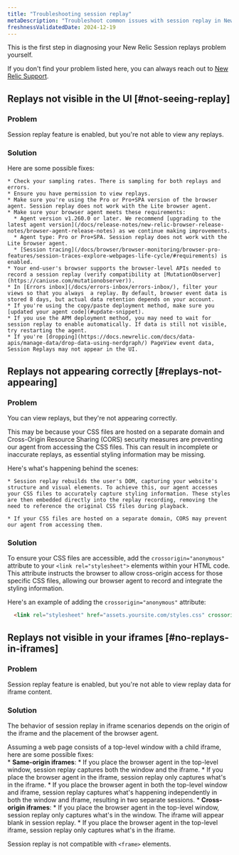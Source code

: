 ```yaml
---
title: "Troubleshooting session replay"
metaDescription: "Troubleshoot common issues with session replay in New Relic Browser."
freshnessValidatedDate: 2024-12-19
---
```


This is the first step in diagnosing your New Relic Session replays problem yourself.

If you don't find your problem listed here, you can always reach out to [New Relic Support](https://support.newrelic.com).

## Replays not visible in the UI [#not-seeing-replay]

### Problem

  Session replay feature is enabled, but you're not able to view any replays.

### Solution

  Here are some possible fixes:

    * Check your sampling rates. There is sampling for both replays and errors.
    * Ensure you have permission to view replays.
    * Make sure you're using the Pro or Pro+SPA version of the browser agent. Session replay does not work with the Lite browser agent.
    * Make sure your browser agent meets these requirements:
      * Agent version v1.260.0 or later. We recommend [upgrading to the latest agent version](/docs/release-notes/new-relic-browser-release-notes/browser-agent-release-notes) as we continue making improvements.
      * Agent type: Pro or Pro+SPA. Session replay does not work with the Lite browser agent.
      * [Session tracing](/docs/browser/browser-monitoring/browser-pro-features/session-traces-explore-webpages-life-cycle/#requirements) is enabled.
    * Your end-user's browser supports the browser-level APIs needed to record a session replay (verify compatibility at [MutationObserver](https://caniuse.com/mutationobserver)).
    * In [Errors inbox](/docs/errors-inbox/errors-inbox/), filter your views so that you always  a replay. By default, browser event data is stored 8 days, but actual data retention depends on your account.
    * If you're using the copy/paste deployment method, make sure you [updated your agent code](#update-snippet).
    * If you use the APM deployment method, you may need to wait for session replay to enable automatically. If data is still not visible, try restarting the agent.
    * If you're [dropping](https://docs.newrelic.com/docs/data-apis/manage-data/drop-data-using-nerdgraph/) PageView event data, Session Replays may not appear in the UI.

## Replays not appearing correctly [#replays-not-appearing]

### Problem

  You can view replays, but they're not appearing correctly.

  This may be because your CSS files are hosted on a separate domain and Cross-Origin Resource Sharing (CORS) security measures are preventing our agent from accessing the CSS files. This can result in incomplete or inaccurate replays, as essential styling information may be missing.

  Here's what's happening behind the scenes:

    * Session replay rebuilds the user's DOM, capturing your website's structure and visual elements. To achieve this, our agent accesses your CSS files to accurately capture styling information. These styles are then embedded directly into the replay recording, removing the need to reference the original CSS files during playback.

    * If your CSS files are hosted on a separate domain, CORS may prevent our agent from accessing them.

### Solution

  To ensure your CSS files are accessible, add the `crossorigin="anonymous"` attribute to your `<link rel="stylesheet">` elements within your HTML code. This attribute instructs the browser to allow cross-origin access for those specific CSS files, allowing our browser agent to record and integrate the styling information.

  Here's an example of adding the `crossorigin="anonymous"` attribute:

```HTML
  <link rel="stylesheet" href="assets.yoursite.com/styles.css" crossorigin="anonymous">
```

## Replays not visible in your iframes [#no-replays-in-iframes]

### Problem
    
  Session replay feature is enabled, but you're not able to view replay data for iframe content.
    
### Solution

  The behavior of session replay in iframe scenarios depends on the origin of the iframe and the placement of the browser agent.
    
  Assuming a web page consists of a top-level window with a child iframe, here are some possible fixes:   
    * **Same-origin iframes**:
      * If you place the browser agent in the top-level window, session replay captures both the window and the iframe.
      * If you place the browser agent in the iframe, session replay only captures what's in the iframe.
      * If you place the browser agent in both the top-level window and iframe, session replay captures what's happening independently in both the window and iframe, resulting in two separate sessions.
    * **Cross-origin iframes**:
      * If you place the browser agent in the top-level window, session replay only captures what's in the window. The iframe will appear blank in session replay.
      * If you place the browser agent in the top-level iframe, session replay only captures what's in the iframe.

  Session replay is not compatible with `<frame>` elements.
